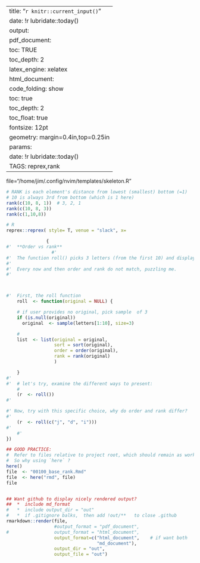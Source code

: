 
---
title:  "`r knitr::current_input() `"
date:  !r lubridate::today()
output: 
  pdf_document:
    toc: TRUE 
    toc_depth: 2
    latex_engine: xelatex
  html_document:  
    code_folding: show
    toc: true 
    toc_depth: 2
    toc_float: true
fontsize: 12pt
geometry: margin=0.4in,top=0.25in
params:
  date: !r lubridate::today()
TAGS:  reprex,rank
---

file="/home/jim/.config/nvim/templates/skeleton.R"

```r

# RANK is each element's distance from lowest (smallest) bottom (=1)
# 10 is always 3rd from bottom (which is 1 here)
rank(c(10, 8, 1))  # 3, 2, 1
rank(c(10, 8, 3))
rank(c(1,10,8))

```



```r

# R
reprex::reprex( style= T, venue = "slack", x=

               {
#'  **Order vs rank**
                 #'
#'  The function roll() picks 3 letters (from the first 10) and displays results several ways.   
#'
#'  Every now and then order and rank do not match, puzzling me.   
#'



#'  First, the roll function                
    roll  <- function(original = NULL) {

    # if user provides no original, pick sample  of 3
    if (is.null(original))
      original  <- sample(letters[1:10], size=3)

    #  
    list  <- list(original = original, 
                  sort = sort(original),
                  order = order(original),
                  rank = rank(original)
                  )

    }
#' 
#'  # let's try, examine the different ways to present:
    #
    (r  <- roll())
#'

#' Now, try with this specific choice, why do order and rank differ? 
#'
    (r  <- roll(c("j", "d", "i")))
#'
    #'
})
```

```r

## GOOD PRACTICE:
#  Refer to files relative to project root, which should remain as working dir.
#  So why using `here` ?
here()
file  <- "00100_base_rank.Rmd"
file  <- here("rmd", file)
file


## Want github to display nicely rendered output?
##  *  include md_format
#   *  include output_dir = "out"
#   *  if .gitignore balks,  then add !out/**   to close .github
rmarkdown::render(file,
                  #output_format = "pdf_document",
#                 output_format = "html_document",
                  output_format=c("html_document",    # if want both
                                  "md_document"),
                  output_dir = "out",
                  output_file = "out")
```
